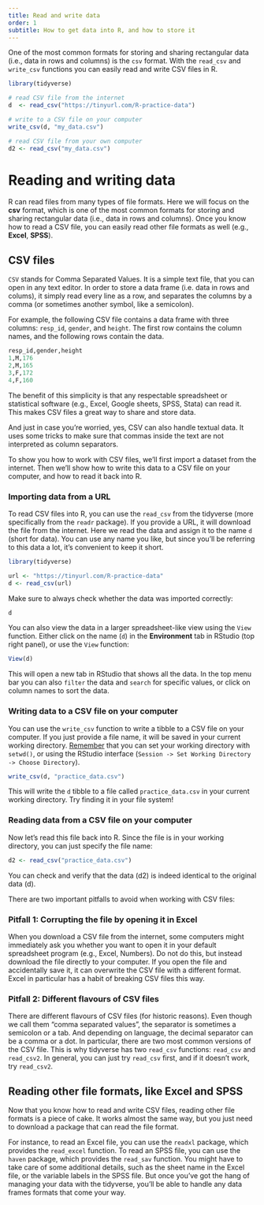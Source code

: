 ```yaml
---
title: Read and write data
order: 1
subtitle: How to get data into R, and how to store it
---
```



::: {.callout-note title="TLDR summary" collapse="true"}

One of the most common formats for storing and sharing rectangular data (i.e., data in rows and columns) is the `csv` format.
With the `read_csv` and `write_csv` functions you can easily read and write CSV files in R. 

```r
library(tidyverse)

# read CSV file from the internet
d  <- read_csv("https://tinyurl.com/R-practice-data")

# write to a CSV file on your computer
write_csv(d, "my_data.csv")                            

# read CSV file from your own computer 
d2 <- read_csv("my_data.csv")                          
``` 

:::


# Reading and writing data {#importing-data}

R can read files from many types of file formats.
Here we will focus on the **csv** format, which is one of the most common formats for storing and sharing rectangular data (i.e., data in rows and columns).
Once you know how to read a CSV file, you can easily read other file formats as well (e.g., **Excel**, **SPSS**).

## CSV files

::: {.callout-note title="What is a CSV file?" collapse="true"}
`CSV` stands for Comma Separated Values.
It is a simple text file, that you can open in any text editor.
In order to store a data frame (i.e. data in rows and colums), it simply read every line as a row, and separates the columns by a comma (or sometimes another symbol, like a semicolon).

For example, the following CSV file contains a data frame with three columns: `resp_id`, `gender`, and `height`. 
The first row contains the column names, and the following rows contain the data.

```r
resp_id,gender,height
1,M,176
2,M,165
3,F,172
4,F,160
```

The benefit of this simplicity is that any respectable spreadsheet or statistical software (e.g., Excel, Google sheets, SPSS, Stata) can read it. 
This makes CSV files a great way to share and store data.

And just in case you're worried, yes, CSV can also handle textual data.
It uses some tricks to make sure that commas inside the text are not interpreted as column separators.
:::


To show you how to work with CSV files, we'll first import a dataset from the internet. Then we'll show how to write this data to a CSV file on your computer, and how to read it back into R.

### Importing data from a URL

To read CSV files into R, you can use the `read_csv` from the tidyverse (more specifically from the `readr` package).
If you provide a URL, it will download the file from the internet.
Here we read the data and assign it to the name `d` (short for data).
You can use any name you like, but since you'll be referring to this data a lot, it's convenient to keep it short.

```r
library(tidyverse)

url <- "https://tinyurl.com/R-practice-data"
d <- read_csv(url)
```

Make sure to always check whether the data was imported correctly:

```r
d
```

You can also view the data in a larger spreadsheet-like view using the `View` function.
Either click on the name (`d`) in the **Environment** tab in RStudio (top right panel), or use the `View` function:

```r
View(d)

```

This will open a new tab in RStudio that shows all the data. 
In the top menu bar you can also `filter` the data and `search` for specific values, or click on column names to sort the data.


### Writing data to a CSV file on your computer

You can use the `write_csv` function to write a tibble to a CSV file on your computer.
If you just provide a file name, it will be saved in your current working directory.
[Remember](../getting-started/file-management.qmd#working-directory) that you can set your working directory with `setwd()`, or using the RStudio interface (`Session -> Set Working Directory -> Choose Directory`).


```r
write_csv(d, "practice_data.csv")
```

This will write the `d` tibble to a file called `practice_data.csv` in your current working directory.
Try finding it in your file system!

### Reading data from a CSV file on your computer

Now let's read this file back into R.
Since the file is in your working directory, you can just specify the file name:

```r
d2 <- read_csv("practice_data.csv")
```

You can check and verify that the data (d2) is indeed identical to the original data (d).

::: {.callout-warning title="CSV pitfalls to avoid" collapse="true"}
There are two important pitfalls to avoid when working with CSV files:

### Pitfall 1: Corrupting the file by opening it in Excel

When you download a CSV file from the internet, some computers might immediately ask you whether you want to open it in your default spreadsheet program (e.g., Excel, Numbers). 
Do not do this, but instead download the file directly to your computer. If you open the file and accidentally save it, it can overwrite the CSV file with a different format. 
Excel in particular has a habit of breaking CSV files this way. 

### Pitfall 2: Different flavours of CSV files

There are different flavours of CSV files (for historic reasons). 
Even though we call them "comma separated values", the separator is sometimes a semicolon or a tab. 
And depending on language, the decimal separator can be a comma or a dot. In particular, there are two most common versions of the CSV file. 
This is why tidyverse has two `read_csv` functions: `read_csv` and `read_csv2`. In general, you can just try `read_csv` first, and if it doesn't work, try `read_csv2`.
:::

## Reading other file formats, like Excel and SPSS

Now that you know how to read and write CSV files, reading other file formats is a piece of cake.
It works almost the same way, but you just need to download a package that can read the file format.

For instance, to read an Excel file, you can use the `readxl` package, which provides the `read_excel` function. 
To read an SPSS file, you can use the `haven` package, which provides the `read_sav` function.
You might have to take care of some additional details, such as the sheet name in the Excel file, or the variable labels in the SPSS file.
But once you've got the hang of managing your data with the tidyverse, you'll be able to handle any data frames formats that come your way.

